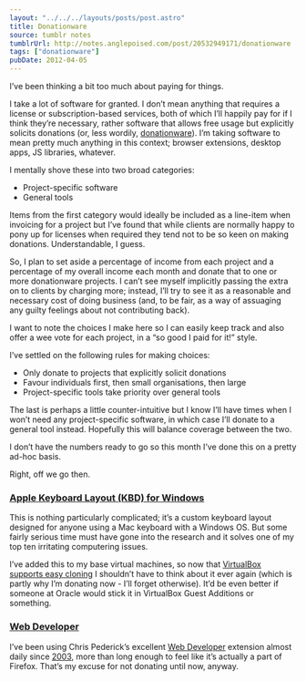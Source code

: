 ```yaml
---
layout: "../../../layouts/posts/post.astro"
title: Donationware
source: tumblr notes
tumblrUrl: http://notes.anglepoised.com/post/20532949171/donationware
tags: ["donationware"]
pubDate: 2012-04-05
---
```


I’ve been thinking a bit too much about paying for things.

I take a lot of software for granted. I don’t mean anything that requires a license or subscription-based services, both of which I’ll happily pay for if I think they’re necessary, rather software that allows free usage but explicitly solicits donations (or, less wordily, [donationware](http://en.wikipedia.org/wiki/Donationware)). I’m taking software to mean pretty much anything in this context; browser extensions, desktop apps, JS libraries, whatever.

I mentally shove these into two broad categories:

- Project-specific software
- General tools

Items from the first category would ideally be included as a line-item when invoicing for a project but I’ve found that while clients are normally happy to pony up for licenses when required they tend not to be so keen on making donations. Understandable, I guess.

So, I plan to set aside a percentage of income from each project and a percentage of my overall income each month and donate that to one or more donationware projects. I can’t see myself implicitly passing the extra on to clients by charging more; instead, I’ll try to see it as a reasonable and necessary cost of doing business (and, to be fair, as a way of assuaging any guilty feelings about not contributing back).

I want to note the choices I make here so I can easily keep track and also offer a wee vote for each project, in a “so good I paid for it!” style.

I’ve settled on the following rules for making choices:

- Only donate to projects that explicitly solicit donations
- Favour individuals first, then small organisations, then large
- Project-specific tools take priority over general tools

The last is perhaps a little counter-intuitive but I know I’ll have times when I won’t need any project-specific software, in which case I’ll donate to a general tool instead. Hopefully this will balance coverage between the two.

I don’t have the numbers ready to go so this month I’ve done this on a pretty ad-hoc basis.

Right, off we go then.

### [Apple Keyboard Layout (KBD) for Windows](http://parkernet.com/applepro/)

This is nothing particularly complicated; it’s a custom keyboard layout designed for anyone using a Mac keyboard with a Windows OS. But some fairly serious time must have gone into the research and it solves one of my top ten irritating computering issues.

I’ve added this to my base virtual machines, so now that [VirtualBox supports easy cloning](http://www.linuxjournal.com/content/virtualbox-41-introduces-cloning-amongst-other-features) I shouldn’t have to think about it ever again (which is partly why I’m donating now - I’ll forget otherwise). It’d be even better if someone at Oracle would stick it in VirtualBox Guest Additions or something.

### [Web Developer](http://chrispederick.com/donate/)

I’ve been using Chris Pederick’s excellent [Web Developer](http://chrispederick.com/work/web-developer/) extension almost daily since [2003](http://chrispederick.com/work/web-developer/history/firefox/#version01), more than long enough to feel like it’s actually a part of Firefox. That’s my excuse for not donating until now, anyway.

